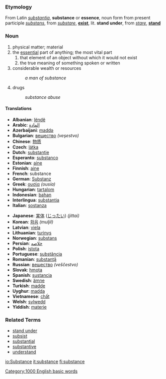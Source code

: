 ===Etymology===
From Latin ''[[substantia]]'', '''substance''' or '''essence''', noun form from present participle ''[[substans]]'', from ''[[substare]]'', '''[[exist]]''', lit. '''stand under''', from ''[[stare]]'', '''[[stand]]'''

===Noun===
#physical matter; material
#the [[essential]] part of anything; the most vital part
##that element of an object without which it would not exist
##the true meaning of something spoken or written
#considerable wealth or resources
#:''a man of substance''
#drugs
#:''substance abuse''

====Translations====
{{top}}<!--languages from A to I go here-->
*'''Albanian''': [[lëndë]]
*'''Arabic''': [[المادة]]
*'''Azerbaijani''': [[maddə]]
*'''Bulgarian''': [[вещество]] ''(veşestvo)''
*'''Chinese''': [[物质]]
*'''Czech''': [[látka]]
*'''Dutch''': [[substantie]]
*'''Esperanto''': [[substanco]]
*'''Estonian''': [[aine]]
*'''Finnish''': [[aine]]
*'''French''': substance
*'''German''': [[Substanz]]
*'''Greek''': [[ουσία]] ''(ousía)''
*'''Hungarian''': [[tartalom]]
*'''Indonesian''': [[bahan]]
*'''Interlingua''': [[substantia]]
*'''Italian''': [[sostanza]]
{{mid}}<!--languages from J to Z go here-->
*'''Japanese''': [[実体]] ([[じったい]]) ''(jittai)''
*'''Korean''': [[화음]] ''(muljil)''
*'''Latvian''': [[viela]]
*'''Lithuanian''': [[turinys]]
*'''Norwegian''': [[substans]]
*'''Persian''': [[خلاصه]]
*'''Polish''': [[istota]]
*'''Portuguese''': [[substância]]
*'''Romanian''': [[substanţă]]
*'''Russian''': [[вещество]] ''(veščestvo)''
*'''Slovak''': [[hmota]]
*'''Spanish''': [[sustancia]]
*'''Swedish''': [[ämne]]
*'''Turkish''': [[madde]]
*'''Uyghur''': [[madda]]
*'''Vietnamese''': [[chất]]
*'''Welsh''': [[sylwedd]]
*'''Yiddish''': [[materie]]
{{bottom}}

===Related Terms===
*[[stand under]]
*[[subsist]]
*[[substantial]]
*[[substantive]]
*[[understand]]
[[Category:1000 English basic words]]
[[io:Substance]]
[[it:substance]]
[[fi:substance]]
